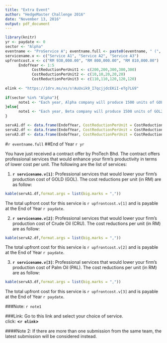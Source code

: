 ```yaml
---
title: "Extra Event"
author: "HedgeMaster Challenge 2016"
date: "November 13, 2016"
output: pdf_document
---
```


```r
library(knitr)
yr <- paydate <- 0
sector <- "Alpha"
eventname <- "ProService A"; eventname.full <- paste0(eventname, " (", sector, ")")
servicename.v <- c("Service A1", "Service A2", "Service A3")
upfrontcost.v <- c("RM 930,000.00", "RM 800,000.00", "RM 810,000.00")
      EndofYear <- 1:5
            CostReductionPerUnit1 <- c(200,200,300,300,300)
            CostReductionPerUnit2 <- c(10,10,20,20,20)      
            CostReductionPerUnit3 <- c(110,110,120,120,120)      
            
elink <- "https://1drv.ms/xs/s!AuUxik9_I7qcjjdcEKiI-eTg7LG9"      
            
if(sector %in% "Alpha"){
      note1 <- "Each year, Alpha company will produce 1500 units of GOL, 20000 units of CRU, 3000 units of PAL."
}else{
      note1 <- "Each year, Beta company will produce 1500 units of GOL2, 20000 units of CRU2, 3000 units of PAL2."
}

servA1.df <- data.frame(EndofYear, CostReductionPerUnit = CostReductionPerUnit1 )
servA2.df <- data.frame(EndofYear, CostReductionPerUnit = CostReductionPerUnit2 )
servA3.df <- data.frame(EndofYear, CostReductionPerUnit = CostReductionPerUnit3 )

```

#`r eventname.full`
##End of Year `r yr` 

You have just received a contract offer by ProTech Bhd. The contract offers professional services that would enhance your firm's productivity in terms of lower cost per unit. The following are the list of services:


(@) **`r servicename.v[1]`**:
Professional services that would lower your firm's production cost of GOLD (GOL). The cost reductions per unit (in RM) are as follow:

```r
kable(servA1.df,format.args = list(big.marks = ","))
```

The total upfront cost for this service is `r upfrontcost.v[1]` and is payable at the End of Year `r paydate`.

(@) **`r servicename.v[2]`**:
Professional services that would lower your firm's production cost of Crude Oil (CRU). The cost reductions per unit (in RM) are as follow:

```r
kable(servA2.df,format.args = list(big.marks = ","))
```

The total upfront cost for this service is `r upfrontcost.v[2]` and is payable at the End of Year `r paydate`.

(@) **`r servicename.v[3]`**: 
Professional services that would lower your firm's production cost of Palm Oil (PAL). The cost reductions per unit (in RM) are as follow:

```r
kable(servA3.df,format.args = list(big.marks = ","))
```

The total upfront cost for this service is `r upfrontcost.v[3]` and is payable at the End of Year `r paydate`.

###Note: 
`r note1`

###Link:
Go to this link and select your choice of service.  
click: __<`r elink`>__

####Note 2:
If there are more than one submission from the same team, the latest submission will be considered instead.

